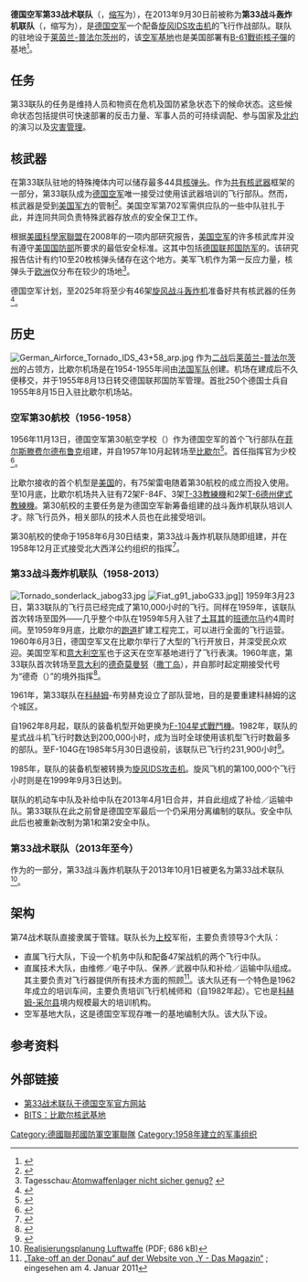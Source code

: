 {{noteTA|G1=Military
|3=zh-hans:旋风;zh-hk:旋風;zh-cn:狂风;zh-tw:龍捲風;
}}
{{Infobox military unit
|unit_name=第33战术联队<br>（{{lang|de|TaktLwG 33}}）
|image=[[File:JaBoG_33.svg|120px]]
|dates=1958年7月1日至今
|country={{GER}}
|軍種=[[File:Bundeswehr_Logo_Luftwaffe_with_lettering.svg|25px]] [[德国空军|德国空军]]
|role=[[对地攻击|对地攻击]]
|patron=
|type=[[聯隊_(軍事航空)|航空联队]]
|command_structure={{link-de|德国空军作战司令部|Kommando Einsatzverbände Luftwaffe|空军作战司令部}}
|aircraft_attack=[[龍捲風戰鬥轟炸機|旋风IDS攻击机]]
|current_commander=[[File:Luftwaffe-261-Oberstleutnant.png|15px]] 安德烈亚斯·柯布[[上校|上校]]
|garrison={{link-de|比歇尔空军基地|Fliegerhorst Büchel}}
}}

'''德国空军第33战术联队'''（{{lang-de|'''Taktisches Luftwaffengeschwader 33'''}}，[[缩写|缩写]]为{{lang|de|'''TaktLwG 33'''}}），在2013年9月30日前被称为'''第33战斗轰炸机联队'''（{{lang|de|Jagdbombergeschwader 33}}，缩写为{{lang|de|'''JaboG 33'''}}），是[[德国空军|德国空军]]一个配备[[龍捲風戰鬥轟炸機|旋风IDS攻击机]]的飞行作战部队。联队的驻地设于[[莱茵兰-普法尔茨州|莱茵兰-普法尔茨州]]的{{link-de|比歇尔空军基地|Fliegerhorst Büchel}}，该[[空军基地|空军基地]]也是美国部署有[[B-61戰術核子彈|B-61戰術核子彈]]的基地<ref>{{Cite web |url=http://www.bits.de/public/stichwort/buechel.htm |title=Atomwaffenstandort Büchel |accessdate=2014-11-05 |archive-date=2015-04-23 |archive-url=https://web.archive.org/web/20150423001559/http://www.bits.de/public/stichwort/buechel.htm |dead-url=no }}</ref>。

==任务==
第33联队的任务是维持人员和物资在危机及国防紧急状态下的候命状态。这些候命状态包括提供可快速部署的反击力量、军事人员的可持续调配、参与国家及[[北约|北约]]的演习以及[[灾害管理|灾害管理]]。

==核武器==
在第33联队驻地的特殊掩体内可以储存最多44具[[核弹头|核弹头]]。作为[[共有核武器|共有核武器]]框架的一部分，第33联队成为[[德国空军|德国空军]]唯一接受过使用该武器培训的飞行部队。然而，核武器是受到[[美军|美国军方]]的管制<ref>{{Cite web |url=http://www.bits.de/public/stichwort/atomwaffen-d-eu.htm |title=US - Atomwaffen in Deutschland und Europa |accessdate=2014-11-05 |archive-date=2017-08-16 |archive-url=https://web.archive.org/web/20170816152704/http://www.bits.de/public/stichwort/atomwaffen-d-eu.htm |dead-url=no }}</ref>。美国空军第702军需供应队的一些中队驻扎于此，并连同{{link-de|德国空军目标保护团|Objektschutz (Luftwaffe)|德国空军第1及第2安全中队}}共同负责特殊武器存放点的安全保卫工作。

根据[[美國科學家聯盟|美國科學家聯盟]]在2008年的一项内部研究报告，[[美国空军|美国空军]]的许多核武库并没有遵守[[美国国防部|美国国防部]]所要求的最低安全标准。这其中包括[[德国联邦国防军|德国联邦国防军]]的{{link-de|比歇尔空军基地|Fliegerhorst Büchel}}。该研究报告估计有约10至20枚核弹头储存在这个地方。美军飞机作为第一反应力量，核弹头于[[欧洲|欧洲]]仅分布在较少的场地<ref>Tagesschau:[http://www.tagesschau.de/ausland/atomwaffenlager2.html Atomwaffenlager nicht sicher genug?] {{Wayback|url=http://www.tagesschau.de/ausland/atomwaffenlager2.html |date=20090325210849 }}</ref>。

德国空军计划，至2025年将至少有46架[[龍捲風戰鬥轟炸機|旋风战斗轰炸机]]准备好共有核武器的任务<ref>{{cite web|url=http://www.spiegel.de/spiegel/print/d-73479889.html|title=Bundeswehr weiter auf Nuklearkurs|publisher=Der Spiegel|date=2010-08-30|accessdate=2014-11-05|archive-date=2014-11-05|archive-url=https://web.archive.org/web/20141105093111/http://www.spiegel.de/spiegel/print/d-73479889.html|dead-url=no}}</ref>。

==历史==
[[File:German_Airforce_Tornado_IDS_43+58_arp.jpg|thumb]]
作为[[二战|二战]]后[[莱茵兰-普法尔茨州|莱茵兰-普法尔茨州]]的占领方，比歇尔机场是在1954-1955年间由[[法國軍事|法国军队]]创建。机场在建成后不久便移交{{link-de|德国联邦财产局|Bundesvermögensamt}}，并于1955年8月13日转交德国联邦国防军管理。首批250个德国士兵自1955年8月15日入驻比歇尔机场站。

===空军第30航校（1956-1958）===
1956年11月13日，德国空军第30航空学校（{{lang|de|Waffenschule der Luftwaffe 30}}）作为德国空军的首个飞行部队在[[菲尔斯滕费尔德布鲁克|菲尔斯滕费尔德布鲁克]]组建，并自1957年10月起转场至[[比歇尔|比歇尔]]<ref name="jabo49">{{cite web|url= http://www.jabog49.de/_06%20Warstories/Captain%20Higgins.pdf|title= Richard Higgins. Ein Jetpilot rettet Fürstenfeldbruck|last1= Meyer|first1= Harald|editor= Gemeinschaft Jagdbombergeschwader 49 e. V.|format= PDF|accessdate= 2013-05-03|deadurl= yes|archiveurl= https://web.archive.org/web/20141105114150/http://www.jabog49.de/_06%20Warstories/Captain%20Higgins.pdf|archivedate= 2014年11月5日|df= }}</ref>。首任指挥官为{{link-de|瓦尔特·克鲁平斯基|Walter Krupinski}}少校<ref>{{cite book|author=Kurt Braatz|title=Walter Krupinski. Jagdflieger, Geheimagent, General|publisher=NeunundzwanzigSechs Verlag|location=Moosburg|year=2010|page=201-204}}</ref>。

比歇尔接收的首个机型是[[美国|美国]]的{{link-de|F-84雷电战斗机|Republic F-84}}，有75架雷电随着第30航校的成立而投入使用。至10月底，比歇尔机场共入驻有72架F-84F、3架[[T-33教練機|T-33教練機]]和2架[[T-6德州佬式教練機|T-6德州佬式教練機]]。第30航校的主要任务是为德国空军新筹备组建的战斗轰炸机联队培训人才。除飞行员外，相关部队的技术人员也在此接受培训。

第30航校的使命于1958年6月30日结束，第33战斗轰炸机联队随即组建，并在1958年12月正式接受北大西洋公约组织的指挥<ref>{{cite web|url=http://www.muebus.han-solo.net/muehesoft/public/html/jabog_33.html|title=JaboG 33|publisher=muebus.han-solo.net|accessdate=2014-11-05|deadurl=yes|archiveurl=https://web.archive.org/web/20141105112521/http://www.muebus.han-solo.net/muehesoft/public/html/jabog_33.html|archivedate=2014-11-05}}</ref>。

===第33战斗轰炸机联队（1958-2013）===
[[File:Tornado_sonderlack_jabog33.jpg|thumb]]
[[File:Fiat_g91_jaboG33.jpg|thumb]]]]
1959年3月23日，第33联队的飞行员已经完成了第10,000小时的飞行。同样在1959年，该联队首次转场至国外——几乎整个中队在1959年5月入驻了[[土耳其|土耳其]]的[[班德尔马|班德尔马]]约4周时间。至1959年9月底，比歇尔的[[跑道|跑道]]扩建工程完工，可以进行全面的飞行运营。1960年6月3日，德国空军又在比歇尔举行了大型的飞行开放日，并深受民众欢迎。美国空军和[[義大利空軍|意大利空军]]也于这天在空军基地进行了飞行表演。1960年底，第33联队首次转场至[[意大利|意大利]]的[[德奇莫曼努|德奇莫曼努]]（[[撒丁岛|撒丁岛]]），并自那时起定期接受代号为“德奇（{{lang|de|Deci}}）”的境外指挥<ref>{{cite web|url=http://www.engelvonfellheim.de/pdf/buechel.pdf|title=Führungswechsel in der Fliegenden Gruppe beim Jagdbomber 33 in Büchel|publisher=engelvonfellheim.de|accessdate=2014-11-05|archive-date=2014-11-05|archive-url=https://web.archive.org/web/20141105095532/http://www.engelvonfellheim.de/pdf/buechel.pdf|dead-url=no}}</ref>。

1961年，第33联队在[[科赫姆|科赫姆]]-布劳赫克设立了部队营地，目的是要重建科赫姆的这个城区。

自1962年8月起，联队的装备机型开始更换为[[F-104星式戰鬥機|F-104星式戰鬥機]]。1982年，联队的星式战斗机飞行时数达到200,000小时，成为当时全球使用该机型飞行时数最多的部队。至F-104G在1985年5月30日退役前，该联队已飞行约231,900小时<ref>{{cite web|url=http://jet-prints.com/verb_jabog33/index.html|title=Jagdbombergeschwader 33, Büchel|publisher=jet-prints.com|accessdate=2014-11-05|archive-date=2014-11-05|archive-url=https://web.archive.org/web/20141105105411/http://jet-prints.com/verb_jabog33/index.html|dead-url=no}}</ref>。

1985年，联队的装备机型被转换为[[龍捲風戰鬥轟炸機|旋风IDS攻击机]]。旋风飞机的第100,000个飞行小时则是在1999年9月3日达到。

联队的机动车中队及补给中队在2013年4月1日合并，并自此组成了补给／运输中队。第33联队在此之前曾是德国空军最后一个仍采用分离编制的联队。安全中队此后也被重新改制为第1和第2安全中队。

===第33战术联队（2013年至今）===
作为{{link-de|德国联邦国防军重组|Neuausrichtung der Bundeswehr}}的一部分，第33战斗轰炸机联队于2013年10月1日被更名为第33战术联队<ref>[http://augengeradeaus.net/wp-content/uploads/2012/06/Realisierungsplanung_Luftwaffe.pdf Realisierungsplanung Luftwaffe] {{Wayback|url=http://augengeradeaus.net/wp-content/uploads/2012/06/Realisierungsplanung_Luftwaffe.pdf |date=20120907053800 }} (PDF; 686 kB)</ref>。

==架构==
第74战术联队直接隶属于{{Link-de|德国空军作战司令部|Kommando Einsatzverbände Luftwaffe|空军作战司令部}}管辖。联队长为[[上校|上校]]军衔，主要负责领导3个大队：
*直属飞行大队，下设一个机务中队和配备47架战机的两个飞行中队。
*直属技术大队，由维修／电子中队、保养／武器中队和补给／运输中队组成。其主要负责对飞行器提供所有技术方面的照顾<ref>[http://www.y-punkt.de/portal/a/ypunkt/archiv/2006?yw_contentURL=/01DB131000000001/W26VEDNA342INFODE/content.jsp „Take-off an der Donau“ auf der Website von „Y - Das Magazin“] {{Wayback|url=http://www.y-punkt.de/portal/a/ypunkt/archiv/2006?yw_contentURL=%2F01DB131000000001%2FW26VEDNA342INFODE%2Fcontent.jsp |date=20160325074151 }}; eingesehen am 4. Januar 2011</ref>。该大队还有一个特色是1962年成立的培训车间，主要负责培训飞行机械师和{{link-de|系统及设备电子工程师|Elektroniker für Geräte und Systeme}}（自1982年起）。它也是[[科赫姆-采尔县|科赫姆-采尔县]]境内规模最大的培训机构。
*空军基地大队，这是德国空军现存唯一的基地编制大队。该大队下设{{link-de|德国空军目标保护团|Objektschutz (Luftwaffe)|第1及第2安全中队}}。

==参考资料==
{{reflist}}

==外部链接==
{{Commonscat|Jagdbombergeschwader 33}}
* [http://www.luftwaffe.de/portal/a/luftwaffe/!ut/p/c4/04_SB8K8xLLM9MSSzPy8xBz9CP3I5EyrpHK9nHK9_KJ0vZzStJJcvazEpPx0Y2P9gmxHRQAp3v6A/ 第33战术联队于德国空军官方网站] {{Wayback|url=http://www.luftwaffe.de/portal/a/luftwaffe/!ut/p/c4/04_SB8K8xLLM9MSSzPy8xBz9CP3I5EyrpHK9nHK9_KJ0vZzStJJcvazEpPx0Y2P9gmxHRQAp3v6A/ |date=20141031041656 }}
* [http://www.bits.de/public/stichwort/buechel.htm BITS：比歇尔核武基地] {{Wayback|url=http://www.bits.de/public/stichwort/buechel.htm |date=20150423001559 }}

{{德国空军联队及团级单位}}

[[Category:德國聯邦國防軍空軍聯隊|Category:德國聯邦國防軍空軍聯隊]]
[[Category:1958年建立的军事组织|Category:1958年建立的军事组织]]